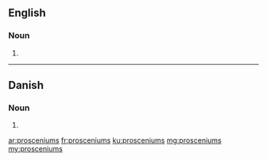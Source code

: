 ==English==

===Noun===
{{head|en|plural}}

# {{plural of|proscenium|lang=en|nocat=1}}

----

==Danish==

===Noun===
{{head|da|noun form|g=c}}

# {{form of|genitive singular indefinite|proscenium|lang=da}}

[[ar:prosceniums]]
[[fr:prosceniums]]
[[ku:prosceniums]]
[[mg:prosceniums]]
[[my:prosceniums]]